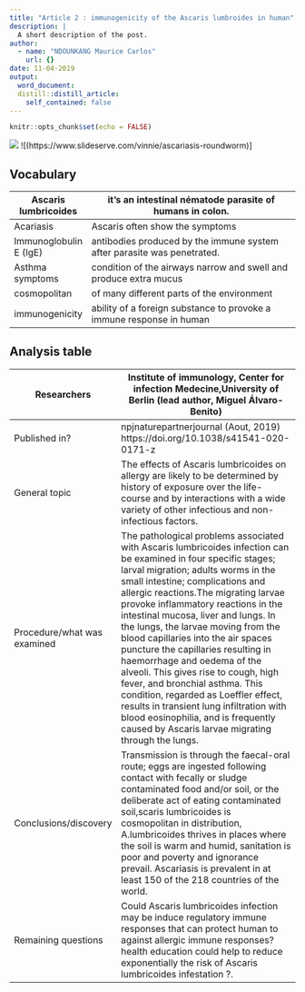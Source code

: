 ```yaml
---
title: "Article 2 : immunogenicity of the Ascaris lumbroides in human"
description: |
  A short description of the post. 
author:
  - name: "NDOUNKANG Maurice Carlos"
    url: {}
date: 11-04-2019
output:
  word_document:
  distill::distill_article:
    self_contained: false
---
```


```r
knitr::opts_chunk$set(echo = FALSE)
```
![](file_show.jpeg)
![(https://www.slideserve.com/vinnie/ascariasis-roundworm)]

## Vocabulary  
| Ascaris lumbricoides                 |   it's an intestinal nématode parasite of humans in colon.                                                                                                       |
| ------------------------------------ | ------------------------------------------------------------------------------------------------------------------------------------------------------------------ |
| Acariasis                            | Ascaris often show the symptoms                                                                                                                                                                                                                                                                                                                   |
| Immunoglobulin E (IgE)               | antibodies produced by the immune system after parasite was penetrated.                                                                                                                                                                                                                                                         |
| Asthma symptoms                      | condition of the airways narrow and swell and produce extra mucus                                                                                                                                                                                                                                                                                                                                       |
|  cosmopolitan | of many different parts of the environment                                                                                                                                                                                                                                                       |
|  immunogenicity                        | ability of a foreign substance to provoke a immune response in human                                                                                                                                                                                                      |

## Analysis table 

| Researchers                  |   Institute of immunology, Center for infection Medecine,University of Berlin (lead author, Miguel Álvaro-Benito)                                                                                                                                                                                                                                                                                                                       |
| ---------------------------- | ---------------------------------------------------------------------------------------------------------------------------------------------------------------------------------------------------------------------------------------------------------------------------------------------------------------------------------------------------------------------------------------------------------------------------------------------------------------------------------------------------------------------------------------------------------------------------------------------------------------------------------------------------------------------------------------------------------------------------- |
| Published in?                |  npjnaturepartnerjournal (Aout, 2019)                                                                                                                                                                                                https://doi.org/10.1038/s41541-020-0171-z                                                                                                                                                                                                                                            |
| General topic                | The effects of Ascaris lumbricoides on allergy are likely to be determined by history of exposure over the life- course and by interactions with a wide variety of other infectious and non- infectious factors.                                                                                                                                                                                                                                                                                                                                                                                                                                                                                                             |
| Procedure/what was examined  | The pathological problems associated with Ascaris lumbricoides infection can be examined in four specific stages; larval migration; adults worms in the small intestine;  complications and  allergic reactions.The migrating larvae provoke inflammatory reactions in the intestinal mucosa, liver and lungs.  In the lungs, the larvae moving from the blood capillaries into the air spaces puncture the capillaries resulting in haemorrhage and oedema of the alveoli. This gives rise to cough, high fever, and bronchial asthma. This condition, regarded as Loeffler effect, results in transient lung infiltration with blood eosinophilia, and is frequently caused by Ascaris larvae migrating through the lungs.                                                                                                                                                                                                                                                                                                          |
| Conclusions/discovery        | Transmission is through the faecal-oral route; eggs are ingested following contact with fecally or sludge contaminated food and/or soil, or the deliberate act of eating contaminated soil,scaris lumbricoides is cosmopolitan in distribution,  A.lumbricoides thrives in places where the soil is warm and humid, sanitation is poor and poverty and ignorance prevail. Ascariasis is prevalent in at least 150 of the 218 countries of the world.                                                                                                                                                                                                                                                                         |
| Remaining questions          | Could   Ascaris lumbricoides infection may be induce regulatory immune responses that can protect human to against allergic immune responses? health education could help to reduce exponentially the risk of Ascaris lumbricoides infestation ?.                                                                                                                                                                                                                                                                                                                                                                                                                                                                            |
